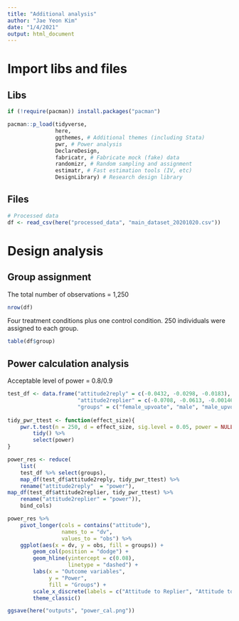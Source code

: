 ```yaml
---
title: "Additional analysis"
author: "Jae Yeon Kim"
date: "1/4/2021"
output: html_document
---
```


# Import libs and files 

## Libs 

```r

if (!require(pacman)) install.packages("pacman")

pacman::p_load(tidyverse, 
               here,
               ggthemes, # Additional themes (including Stata)
               pwr, # Power analysis 
               DeclareDesign, 
               fabricatr, # Fabricate mock (fake) data  
               randomizr, # Random sampling and assignment 
               estimatr, # Fast estimation tools (IV, etc) 
               DesignLibrary) # Research design library 

```

## Files 

```r

# Processed data 
df <- read_csv(here("processed_data", "main_dataset_20201020.csv"))

```

# Design analysis 

## Group assignment 

The total number of observations = 1,250 

```r

nrow(df)

```

Four treatment conditions plus one control condition. 250 individuals were assigned to each group. 

```r

table(df$group)

```

## Power calculation analysis 

Acceptable level of power = 0.8/0.9 

```r

test_df <- data.frame("attitude2reply" = c(-0.0432, -0.0298, -0.0183),
                      "attitude2replier" = c(-0.0708, -0.0613, -0.00146),
                      "groups" = c("female_upvoate", "male", "male_upvote"))
 
tidy_pwr_ttest <- function(effect_size){
    pwr.t.test(n = 250, d = effect_size, sig.level = 0.05, power = NULL) %>%
        tidy() %>%
        select(power)
}

power_res <- reduce(
    list( 
    test_df %>% select(groups),
    map_df(test_df$attitude2reply, tidy_pwr_ttest) %>%
    rename("attitude2reply"  = "power"),
map_df(test_df$attitude2replier, tidy_pwr_ttest) %>%
    rename("attitude2replier" = "power")), 
    bind_cols)

power_res %>%
    pivot_longer(cols = contains("attitude"),
                 names_to = "dv",
                 values_to = "obs") %>%
    ggplot(aes(x = dv, y = obs, fill = groups)) +
        geom_col(position = "dodge") +
        geom_hline(yintercept = c(0.08), 
                   linetype = "dashed") +
        labs(x = "Outcome variables", 
             y = "Power", 
             fill = "Groups") +
        scale_x_discrete(labels = c("Attitude to Replier", "Attitude to Reply")) +
        theme_classic()

ggsave(here("outputs", "power_cal.png"))

```
